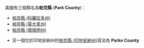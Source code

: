 美國有三個縣名為'''帕克縣''' ('''Park County''')：
* [[帕克縣_(科羅拉多州)|帕克縣 (科羅拉多州)]]
* [[帕克縣_(蒙大拿州)|帕克縣 (蒙大拿州)]]
* [[帕克縣_(懷俄明州)|帕克縣 (懷俄明州)]]

* 另一個位於印地安納州的[[帕克縣_(印地安納州)|帕克縣 (印地安納州)]]寫法為 '''Parke County'''
{{disambig|P帕克縣|Cat=三字县名消歧义}}